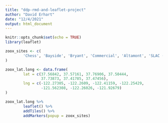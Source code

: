 ```yaml
---
title: "ddp-rmd-and-leaflet-project"
author: "David Erhart"
date: "12/4/2021"
output: html_document
---
```


```r
knitr::opts_chunk$set(echo = TRUE)
library(leaflet)
```

```r
zoox_sites <- c(
        'Chess', 'Bayside', 'Bryant', 'Commercial', 'Altamont', 'SLAC (Firehouse)', 'Kato'
)

zoox_lat.long <- data.frame(
        lat = c(37.56842, 37.57161, 37.76906, 37.50444,
                37.73873, 37.41785, 37.47456),
        lng = c(-122.27305, -122.2609, -122.41159, -122.25429,
                -121.562308, -122.26026, -121.92679)
)
```


```r
zoox_lat.long %>% 
        leaflet() %>% 
        addTiles() %>% 
        addMarkers(popup = zoox_sites)
```

